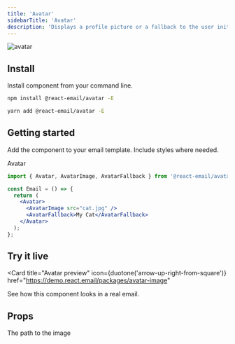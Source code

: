 ```yaml
---
title: 'Avatar'
sidebarTitle: 'Avatar'
description: 'Displays a profile picture or a fallback to the user initials.'
---
```



<img
  className="rounded-md"
  src="/docs/images/components/avatar.png"
  alt="avatar"
/>

## Install

Install component from your command line.

<CodeGroup>

```sh npm
npm install @react-email/avatar -E
```

```sh yarn
yarn add @react-email/avatar -E
```

</CodeGroup>

## Getting started

Add the component to your email template. Include styles where needed.

Avatar

```jsx
import { Avatar, AvatarImage, AvatarFallback } from '@react-email/avatar';

const Email = () => {
  return (
    <Avatar>
      <AvatarImage src="cat.jpg" />
      <AvatarFallback>My Cat</AvatarFallback>
    </Avatar>
  );
};
```

## Try it live

<Card
  title="Avatar preview"
  icon={duotone('arrow-up-right-from-square')}
  href="https://demo.react.email/packages/avatar-image"
>
  See how this component looks in a real email.
</Card>

## Props

<ResponseField name="src" type="string">
  The path to the image
</ResponseField>

<Support />
